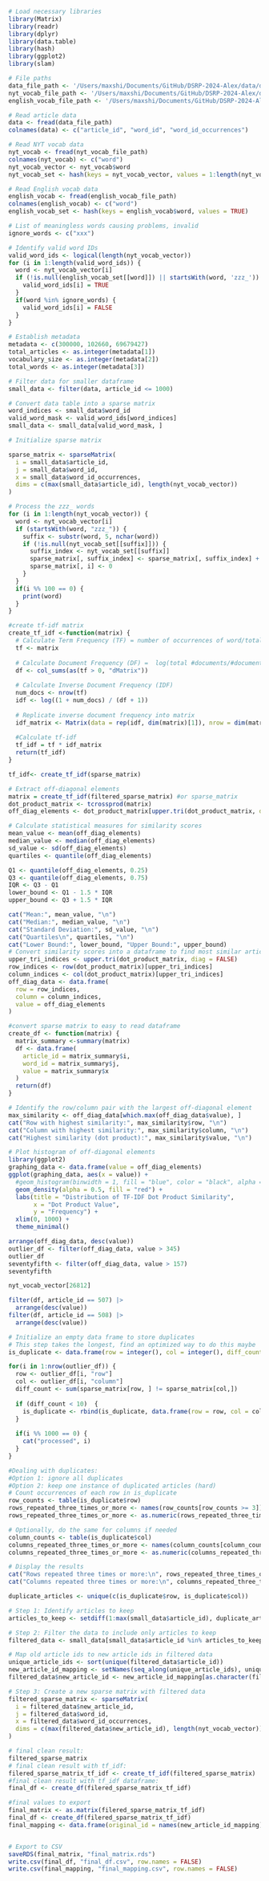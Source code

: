 ```r
# Load necessary libraries
library(Matrix)
library(readr)
library(dplyr)
library(data.table)
library(hash)
library(ggplot2)
library(slam)
```

```r
# File paths
data_file_path <- '/Users/maxshi/Documents/GitHub/DSRP-2024-Alex/data/docword.nytimes_head.txt'
nyt_vocab_file_path <- '/Users/maxshi/Documents/GitHub/DSRP-2024-Alex/data/vocab.nytimes.txt'
english_vocab_file_path <- '/Users/maxshi/Documents/GitHub/DSRP-2024-Alex/data/words_alpha.txt'

# Read article data
data <- fread(data_file_path)
colnames(data) <- c("article_id", "word_id", "word_id_occurrences")

# Read NYT vocab data
nyt_vocab <- fread(nyt_vocab_file_path)
colnames(nyt_vocab) <- c("word")
nyt_vocab_vector <- nyt_vocab$word
nyt_vocab_set <- hash(keys = nyt_vocab_vector, values = 1:length(nyt_vocab_vector))

# Read English vocab data
english_vocab <- fread(english_vocab_file_path)
colnames(english_vocab) <- c("word")
english_vocab_set <- hash(keys = english_vocab$word, values = TRUE)
```
```r
# List of meaningless words causing problems, invalid
ignore_words <- c("xxx")

# Identify valid word IDs
valid_word_ids <- logical(length(nyt_vocab_vector))
for (i in 1:length(valid_word_ids)) {
  word <- nyt_vocab_vector[i]
  if (!is.null(english_vocab_set[[word]]) || startsWith(word, 'zzz_')) {
    valid_word_ids[i] = TRUE
  }
  if(word %in% ignore_words) {
    valid_word_ids[i] = FALSE
  }
}
```


```r
# Establish metadata
metadata <- c(300000, 102660, 69679427)
total_articles <- as.integer(metadata[1])
vocabulary_size <- as.integer(metadata[2])
total_words <- as.integer(metadata[3])
```

```r
# Filter data for smaller dataframe
small_data <- filter(data, article_id <= 1000)
```

```r
# Convert data table into a sparse matrix
word_indices <- small_data$word_id
valid_word_mask <- valid_word_ids[word_indices]
small_data <- small_data[valid_word_mask, ]

# Initialize sparse matrix

sparse_matrix <- sparseMatrix(
  i = small_data$article_id,
  j = small_data$word_id,
  x = small_data$word_id_occurrences,
  dims = c(max(small_data$article_id), length(nyt_vocab_vector))
)
```


```r
# Process the zzz_ words
for (i in 1:length(nyt_vocab_vector)) {
  word <- nyt_vocab_vector[i]
  if (startsWith(word, "zzz_")) {
    suffix <- substr(word, 5, nchar(word))
    if (!is.null(nyt_vocab_set[[suffix]])) {
      suffix_index <- nyt_vocab_set[[suffix]]
      sparse_matrix[, suffix_index] <- sparse_matrix[, suffix_index] + sparse_matrix[, i]
      sparse_matrix[, i] <- 0
    }
  }
  if(i %% 100 == 0) {
    print(word)
  }
}
```

```r
#create tf-idf matrix
create_tf_idf <-function(matrix) {
  # Calculate Term Frequency (TF) = number of occurrences of word/total words
  tf <- matrix
  
  # Calculate Document Frequency (DF) =  log(total #documents/#documents containing word)
  df <- col_sums(as(tf > 0, "dMatrix"))
  
  # Calculate Inverse Document Frequency (IDF)
  num_docs <- nrow(tf)
  idf <- log((1 + num_docs) / (df + 1))
  
  # Replicate inverse document frequency into matrix
  idf_matrix <- Matrix(data = rep(idf, dim(matrix)[1]), nrow = dim(matrix)[1], ncol = length(idf), byrow = TRUE, sparse = TRUE )
  
  #Calculate tf-idf
  tf_idf = tf * idf_matrix
  return(tf_idf)
}

tf_idf<- create_tf_idf(sparse_matrix)
```

```r
# Extract off-diagonal elements
matrix = create_tf_idf(filtered_sparse_matrix) #or sparse_matrix
dot_product_matrix <- tcrossprod(matrix)
off_diag_elements <- dot_product_matrix[upper.tri(dot_product_matrix, diag = FALSE)]

# Calculate statistical measures for similarity scores
mean_value <- mean(off_diag_elements)
median_value <- median(off_diag_elements)
sd_value <- sd(off_diag_elements)
quartiles <- quantile(off_diag_elements)

Q1 <- quantile(off_diag_elements, 0.25)
Q3 <- quantile(off_diag_elements, 0.75)
IQR <- Q3 - Q1
lower_bound <- Q1 - 1.5 * IQR
upper_bound <- Q3 + 1.5 * IQR

cat("Mean:", mean_value, "\n")
cat("Median:", median_value, "\n")
cat("Standard Deviation:", sd_value, "\n")
cat("Quartiles\n", quartiles, "\n")
cat("Lower Bound:", lower_bound, "Upper Bound:", upper_bound)
# Convert similarity scores into a dataframe to find most similar articles
upper_tri_indices <- upper.tri(dot_product_matrix, diag = FALSE)
row_indices <- row(dot_product_matrix)[upper_tri_indices]
column_indices <- col(dot_product_matrix)[upper_tri_indices]
off_diag_data <- data.frame(
  row = row_indices,
  column = column_indices,
  value = off_diag_elements
)
```
```r
#convert sparse matrix to easy to read dataframe
create_df <- function(matrix) {
  matrix_summary <-summary(matrix)
  df <- data.frame(
    article_id = matrix_summary$i,
    word_id = matrix_summary$j,
    value = matrix_summary$x
  )
  return(df)
}
```


```r
# Identify the row/column pair with the largest off-diagonal element
max_similarity <- off_diag_data[which.max(off_diag_data$value), ]
cat("Row with highest similarity:", max_similarity$row, "\n")
cat("Column with highest similarity:", max_similarity$column, "\n")
cat("Highest similarity (dot product):", max_similarity$value, "\n")

```
```r
# Plot histogram of off-diagonal elements
library(ggplot2)
graphing_data <- data.frame(value = off_diag_elements)
ggplot(graphing_data, aes(x = value)) +
  #geom_histogram(binwidth = 1, fill = "blue", color = "black", alpha = 0.7) +
  geom_density(alpha = 0.5, fill = "red") + 
  labs(title = "Distribution of TF-IDF Dot Product Similarity",
       x = "Dot Product Value",
       y = "Frequency") +
  xlim(0, 1000) +
  theme_minimal()
```

```r
arrange(off_diag_data, desc(value))
outlier_df <- filter(off_diag_data, value > 345)
outlier_df
seventyfifth <- filter(off_diag_data, value > 157)
seventyfifth
```
```r
nyt_vocab_vector[26812]
```

```r
filter(df, article_id == 507) |>
  arrange(desc(value))
filter(df, article_id == 508) |>
  arrange(desc(value))
```
```r
# Initialize an empty data frame to store duplicates
# This step takes the longest, find an optimized way to do this maybe
is_duplicate <- data.frame(row = integer(), col = integer(), diff_count = integer(), stringsAsFactors = FALSE)

for(i in 1:nrow(outlier_df)) {
  row <- outlier_df[i, "row"]
  col <- outlier_df[i, "column"]
  diff_count <- sum(sparse_matrix[row, ] != sparse_matrix[col,])
  
  if (diff_count < 10)  {
    is_duplicate <- rbind(is_duplicate, data.frame(row = row, col = col, diff_count = diff_count))
  }
  
  if(i %% 1000 == 0) {
    cat("processed", i)
  }
}

```
```r
#Dealing with duplicates:
#Option 1: ignore all duplicates
#Option 2: keep one instance of duplicated articles (hard)
# Count occurrences of each row in is_duplicate
row_counts <- table(is_duplicate$row)
rows_repeated_three_times_or_more <- names(row_counts[row_counts >= 3])
rows_repeated_three_times_or_more <- as.numeric(rows_repeated_three_times_or_more)

# Optionally, do the same for columns if needed
column_counts <- table(is_duplicate$col)
columns_repeated_three_times_or_more <- names(column_counts[column_counts >= 3])
columns_repeated_three_times_or_more <- as.numeric(columns_repeated_three_times_or_more)

# Display the results
cat("Rows repeated three times or more:\n", rows_repeated_three_times_or_more, "\n")
cat("Columns repeated three times or more:\n", columns_repeated_three_times_or_more, "\n")

```
```r
duplicate_articles <- unique(c(is_duplicate$row, is_duplicate$col))
```

```r
# Step 1: Identify articles to keep
articles_to_keep <- setdiff(1:max(small_data$article_id), duplicate_articles)

# Step 2: Filter the data to include only articles to keep
filtered_data <- small_data[small_data$article_id %in% articles_to_keep, ]

# Map old article ids to new article ids in filtered data
unique_article_ids <- sort(unique(filtered_data$article_id))
new_article_id_mapping <- setNames(seq_along(unique_article_ids), unique_article_ids)
filtered_data$new_article_id <- new_article_id_mapping[as.character(filtered_data$article_id)] #key = old id, value = new id

# Step 3: Create a new sparse matrix with filtered data
filtered_sparse_matrix <- sparseMatrix(
  i = filtered_data$new_article_id,
  j = filtered_data$word_id,
  x = filtered_data$word_id_occurrences,
  dims = c(max(filtered_data$new_article_id), length(nyt_vocab_vector))
)

# final clean result: 
filtered_sparse_matrix
# final clean result with tf_idf: 
filered_sparse_matrix_tf_idf <- create_tf_idf(filtered_sparse_matrix)
#final clean result with tf_idf dataframe:
final_df <- create_df(filered_sparse_matrix_tf_idf)
```
```r
#final values to export
final_matrix <- as.matrix(filered_sparse_matrix_tf_idf)
final_df <- create_df(filered_sparse_matrix_tf_idf)
final_mapping <- data.frame(original_id = names(new_article_id_mapping), new_id = new_article_id_mapping)
```

```r

```

```r
# Export to CSV
saveRDS(final_matrix, "final_matrix.rds")
write.csv(final_df, "final_df.csv", row.names = FALSE)
write.csv(final_mapping, "final_mapping.csv", row.names = FALSE)
```


